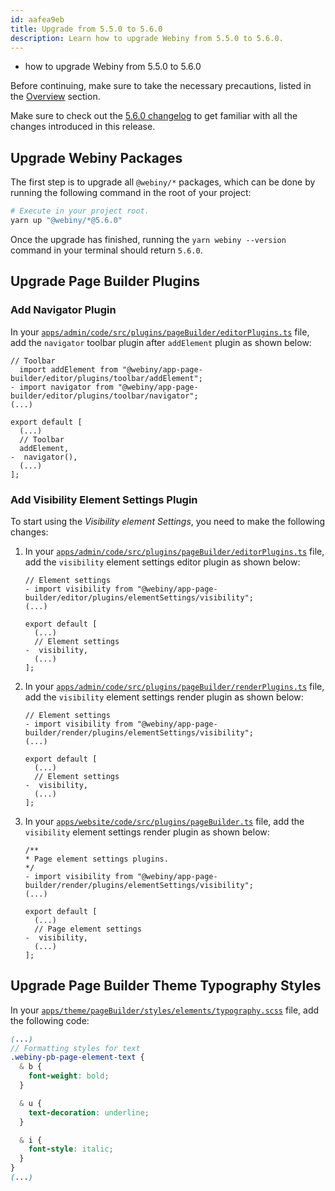 ```yaml
---
id: aafea9eb
title: Upgrade from 5.5.0 to 5.6.0
description: Learn how to upgrade Webiny from 5.5.0 to 5.6.0.
---
```



<Alert type="success" title="What you’ll learn">

- how to upgrade Webiny from 5.5.0 to 5.6.0

</Alert>

<Alert type="danger">

Before continuing, make sure to take the necessary precautions, listed in the [Overview](/docs/release-notes/upgrade-webiny#-precaution-measures) section.

</Alert>

<Alert type="info">

Make sure to check out the [5.6.0 changelog](/docs/release-notes/5.6.0/changelog) to get familiar with all the changes introduced in this release.

</Alert>

## Upgrade Webiny Packages

The first step is to upgrade all `@webiny/*` packages, which can be done by running the following command in the root of your project:

```bash
# Execute in your project root.
yarn up "@webiny/*@5.6.0"
```

Once the upgrade has finished, running the `yarn webiny --version` command in your terminal should return `5.6.0`.

## Upgrade Page Builder Plugins

### Add Navigator Plugin

In your [`apps/admin/code/src/plugins/pageBuilder/editorPlugins.ts`](https://github.com/webiny/webiny-js/blob/next/apps/admin/code/src/plugins/pageBuilder/editorPlugins.ts#L117)
file, add the `navigator` toolbar plugin after `addElement` plugin as shown below:

```diff-js apps/admin/code/src/plugins/pageBuilder/editorPlugins.ts
// Toolbar
  import addElement from "@webiny/app-page-builder/editor/plugins/toolbar/addElement";
- import navigator from "@webiny/app-page-builder/editor/plugins/toolbar/navigator";
(...)

export default [
  (...)
  // Toolbar
  addElement,
-  navigator(),
  (...)
];

```

### Add Visibility Element Settings Plugin

To start using the _Visibility element Settings_, you need to make the following changes:

1. In your [`apps/admin/code/src/plugins/pageBuilder/editorPlugins.ts`](https://github.com/webiny/webiny-js/blob/next/apps/admin/code/src/plugins/pageBuilder/editorPlugins.ts#L138) file, add the `visibility` element settings editor plugin as shown below:

   ```diff-js apps/admin/code/src/plugins/pageBuilder/editorPlugins.ts
   // Element settings
   - import visibility from "@webiny/app-page-builder/editor/plugins/elementSettings/visibility";
   (...)

   export default [
     (...)
     // Element settings
   -  visibility,
     (...)
   ];
   ```

2. In your [`apps/admin/code/src/plugins/pageBuilder/renderPlugins.ts`](https://github.com/webiny/webiny-js/blob/next/apps/admin/code/src/plugins/pageBuilder/renderPlugins.ts#L72) file, add the `visibility` element settings render plugin as shown below:

   ```diff-js apps/admin/code/src/plugins/pageBuilder/renderPlugins.ts
   // Element settings
   - import visibility from "@webiny/app-page-builder/render/plugins/elementSettings/visibility";
   (...)

   export default [
     (...)
     // Element settings
   -  visibility,
     (...)
   ];
   ```

3. In your [`apps/website/code/src/plugins/pageBuilder.ts`](https://github.com/webiny/webiny-js/blob/next/apps/website/code/src/plugins/pageBuilder.ts#L88) file, add the `visibility` element settings render plugin as shown below:

   ```diff-js apps/website/code/src/plugins/pageBuilder.ts
   /**
   * Page element settings plugins.
   */
   - import visibility from "@webiny/app-page-builder/render/plugins/elementSettings/visibility";
   (...)

   export default [
     (...)
     // Page element settings
   -  visibility,
     (...)
   ];
   ```

## Upgrade Page Builder Theme Typography Styles

In your [`apps/theme/pageBuilder/styles/elements/typography.scss`](https://github.com/webiny/webiny-js/blob/next/apps/theme/pageBuilder/styles/elements/typography.scss#L69) file, add the following code:

```scss
(...)
// Formatting styles for text
.webiny-pb-page-element-text {
  & b {
    font-weight: bold;
  }

  & u {
    text-decoration: underline;
  }

  & i {
    font-style: italic;
  }
}
(...)
```
